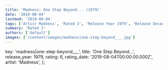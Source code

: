 ```yaml
---
title: 'Madness: One Step Beyond... (1979)'
date: '2019-08-04'
lastmod: '2019-08-04'
tags: ['Artist Madness', 'Rated 3', 'Release Year 1979', 'Release Decade 1970']
summary: 'Rated 3'
authors: ['default']
images: ['/content/images/madness|one-step-beyond___.jpg']
---
```


  key: 'madness|one-step-beyond___',
  title: 'One Step Beyond...',
  release_year: 1979,
  rating: 6,
  rating_date: '2019-08-04T00:00:00.000Z',
  artist: 'Madness',
};

<MusicRating data={data} />
